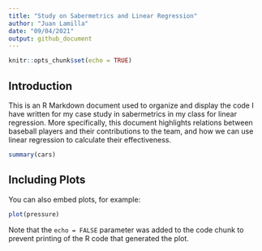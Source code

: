```yaml
---
title: "Study on Sabermetrics and Linear Regression"
author: "Juan Lamilla"
date: "09/04/2021"
output: github_document
---
```


```r
knitr::opts_chunk$set(echo = TRUE)
```

## Introduction

This is an R Markdown document used to organize and display the code I have written for my case study in sabermetrics in my class for linear regression. More specifically, this document highlights relations between baseball players and their contributions to the team, and how we can use linear regression to calculate their effectiveness.

```r
summary(cars)
```

## Including Plots

You can also embed plots, for example:

```r
plot(pressure)
```

Note that the `echo = FALSE` parameter was added to the code chunk to prevent printing of the R code that generated the plot.
